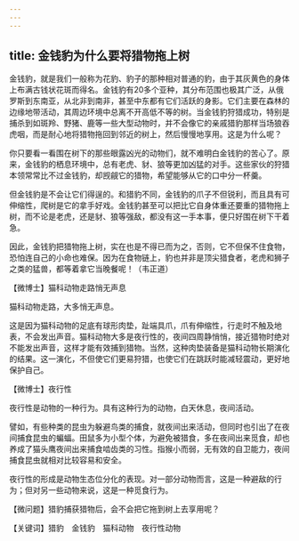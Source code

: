 ```yaml
---
---
---
```

title: 金钱豹为什么要将猎物拖上树
---




金钱豹，就是我们一般称为花豹、豹子的那种相对普通的豹，由于其灰黄色的身体上布满古钱状花斑而得名。金钱豹有20多个亚种，其分布范围也极其广泛，从俄罗斯到东南亚，从北非到南非，甚至中东都有它们活跃的身影。它们主要在森林的边缘地带活动，其周边环境中总离不开高低不等的树。当金钱豹狩猎成功，特别是捕杀到如斑羚、野猪、鹿等一些大型动物时，并不会像它的亲戚猎豹那样当场狼吞虎咽，而是耐心地将猎物拖回到邻近的树上，然后慢慢地享用。这是为什么呢？

你只要看一看围在树下的那些眼露凶光的动物们，就不难明白金钱豹的苦心了。原来，金钱豹的栖息环境中，总有老虎、豺、狼等更加凶猛的对手。这些家伙的狩猎本领常常比不过金钱豹，却觊觎它的猎物，希望能够从它的口中分一杯羹。

但金钱豹是不会让它们得逞的。和猎豹不同，金钱豹的爪子不但锐利，而且具有可伸缩性，爬树是它的拿手好戏。金钱豹甚至可以把比它自身体重还要重的猎物拖上树，而不论是老虎，还是豺、狼等强敌，都没有这一手本事，便只好围在树下干着急。



因此，金钱豹把猎物拖上树，实在也是不得已而为之，否则，它不但保不住食物，恐怕连自己的小命也难保。因为在食物链上，豹也并非是顶尖猎食者，老虎和狮子之类的猛兽，都等着拿它当晚餐呢！（韦正道）





【微博士】猫科动物走路悄无声息



猫科动物走路，大多悄无声息。

这是因为猫科动物的足底有球形肉垫，趾端具爪，爪有伸缩性，行走时不触及地表，不会发出声音。猫科动物大多是夜行性的，夜间四周静悄悄，接近猎物时绝对不能发出声音，这样才能有效捕到猎物。当然，这种肉垫装备是猫科动物长期演化的结果。这一演化，不但使它们更易狩猎，也使它们在跳跃时能减轻震动，更好地保护自己。

【微博士】夜行性

夜行性是动物的一种行为。具有这种行为的动物，白天休息，夜间活动。

譬如，有些种类的昆虫为躲避鸟类的捕食，就夜间出来活动，但同时也引出了在夜间捕食昆虫的蝙蝠。田鼠多为小型个体，为避免被猎食，多在夜间出来觅食，却也养成了猫头鹰夜间出来捕食啮齿类的习性。指猴小而弱，无有效的自卫能力，夜间捕食昆虫就相对比较容易和安全。

夜行性的形成是动物生态位分化的表现。对一部分动物而言，这是一种避敌的行为；但对另一些动物来说，这是一种觅食行为。

【微问题】猎豹捕获猎物后，会不会把它拖到树上去享用呢？

【关键词】猎豹　金钱豹　猫科动物　夜行性动物
